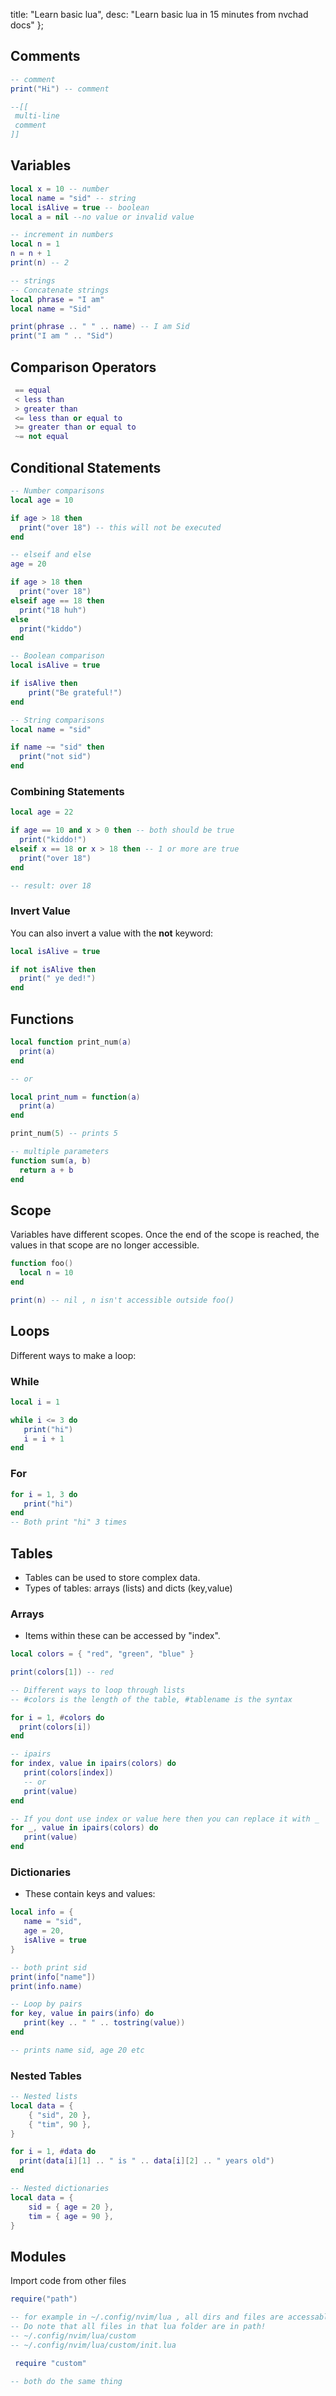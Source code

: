   title: "Learn basic lua",
  desc: "Learn basic lua in 15 minutes from nvchad docs"
};

## Comments

```lua
-- comment
print("Hi") -- comment

--[[
 multi-line 
 comment
]]
```

## Variables

```lua
local x = 10 -- number
local name = "sid" -- string
local isAlive = true -- boolean
local a = nil --no value or invalid value

-- increment in numbers
local n = 1
n = n + 1
print(n) -- 2

-- strings
-- Concatenate strings
local phrase = "I am"
local name = "Sid"

print(phrase .. " " .. name) -- I am Sid
print("I am " .. "Sid")
```

## Comparison Operators

```lua
 == equal
 < less than
 > greater than
 <= less than or equal to
 >= greater than or equal to
 ~= not equal
 ```

## Conditional Statements

```lua
-- Number comparisons
local age = 10

if age > 18 then
  print("over 18") -- this will not be executed
end

-- elseif and else
age = 20

if age > 18 then
  print("over 18")
elseif age == 18 then
  print("18 huh")
else
  print("kiddo")
end

-- Boolean comparison
local isAlive = true

if isAlive then
    print("Be grateful!")
end

-- String comparisons
local name = "sid"

if name ~= "sid" then
  print("not sid")
end
```

### Combining Statements

```lua
local age = 22

if age == 10 and x > 0 then -- both should be true
  print("kiddo!")
elseif x == 18 or x > 18 then -- 1 or more are true
  print("over 18")
end

-- result: over 18
```

### Invert Value

You can also invert a value with the **not** keyword:

```lua
local isAlive = true

if not isAlive then
  print(" ye ded!")
end
```

## Functions

```lua
local function print_num(a)
  print(a)
end

-- or

local print_num = function(a)
  print(a)
end

print_num(5) -- prints 5 

-- multiple parameters
function sum(a, b)
  return a + b
end
```

## Scope

Variables have different scopes. Once the end of the scope is reached, the values in that scope are no longer accessible.

```lua
function foo()
  local n = 10
end

print(n) -- nil , n isn't accessible outside foo()
```

## Loops

Different ways to make a loop:

### While 
```lua
local i = 1

while i <= 3 do
   print("hi")
   i = i + 1
end
```

### For
```lua
for i = 1, 3 do
   print("hi")
end
-- Both print "hi" 3 times
```

## Tables

- Tables can be used to store complex data.
- Types of tables: arrays (lists) and dicts (key,value) 

### Arrays

- Items within these can be accessed by "index".

```lua
local colors = { "red", "green", "blue" }

print(colors[1]) -- red

-- Different ways to loop through lists
-- #colors is the length of the table, #tablename is the syntax

for i = 1, #colors do
  print(colors[i])
end

-- ipairs 
for index, value in ipairs(colors) do
   print(colors[index])
   -- or
   print(value)
end

-- If you dont use index or value here then you can replace it with _ 
for _, value in ipairs(colors) do
   print(value)
end
```

### Dictionaries

- These contain keys and values:

```lua 
local info = { 
   name = "sid",
   age = 20,
   isAlive = true
}

-- both print sid
print(info["name"])
print(info.name)

-- Loop by pairs
for key, value in pairs(info) do
   print(key .. " " .. tostring(value))
end

-- prints name sid, age 20 etc
```

### **Nested Tables**

```lua
-- Nested lists
local data = {
    { "sid", 20 },
    { "tim", 90 },
}

for i = 1, #data do
  print(data[i][1] .. " is " .. data[i][2] .. " years old")
end

-- Nested dictionaries
local data = {
    sid = { age = 20 },
    tim = { age = 90 },
}
```

## Modules

Import code from other files

```lua
require("path")

-- for example in ~/.config/nvim/lua , all dirs and files are accessable via require
-- Do note that all files in that lua folder are in path!
-- ~/.config/nvim/lua/custom 
-- ~/.config/nvim/lua/custom/init.lua

 require "custom"

-- both do the same thing
```
